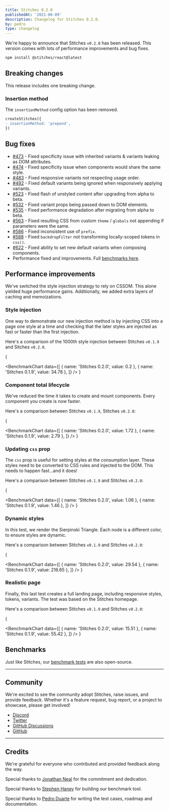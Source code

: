 ```yaml
---
title: Stitches 0.2.0
publishedAt: '2021-06-09'
description: Changelog for Stitches 0.2.0.
by: pedro
type: changelog
---
```


We're happy to announce that Stitches `v0.2.0` has been released. This version comes with lots of performance improvements and bug fixes.

```bash
npm install @stitches/react@latest
```

## Breaking changes

This release includes one breaking change.

### Insertion method

The `insertionMethod` config option has been removed.

```diff
createStitches({
- insertionMethod: 'prepend',
})
```

## Bug fixes

- [#473](https://github.com/stitchesjs/stitches/issues/473) - Fixed specificity issue with inherited variants & variants leaking as DOM attributes.
- [#474](https://github.com/stitchesjs/stitches/issues/474) - Fixed specificity issue when components would share the same style.
- [#483](https://github.com/stitchesjs/stitches/issues/483) - Fixed responsive variants not respecting usage order.
- [#492](https://github.com/stitchesjs/stitches/issues/492) - Fixed default variants being ignored when responsively applying variants.
- [#523](https://github.com/stitchesjs/stitches/issues/523) - Fixed flash of unstyled content after upgrading from alpha to beta.
- [#532](https://github.com/stitchesjs/stitches/issues/532) - Fixed variant props being passed down to DOM elements.
- [#535](https://github.com/stitchesjs/stitches/issues/535) - Fixed performance degradation after migrating from alpha to beta.
- [#563](https://github.com/stitchesjs/stitches/issues/563) - Fixed resulting CSS from custom `theme` / `globals` not appending if parameters were the same.
- [#586](https://github.com/stitchesjs/stitches/issues/586) - Fixed inconsistent use of `prefix`.
- [#588](https://github.com/stitchesjs/stitches/issues/588) - Fixed `backdropFilter` not transforming locally-scoped tokens in `css()`.
- [#622](https://github.com/stitchesjs/stitches/issues/622) - Fixed ability to set new default variants when composing components.
- Performance fixed and improvements. Full [benchmarks here](/docs/benchmarks).

## Performance improvements

We've switched the style injection strategy to rely on CSSOM. This alone yielded huge performance gains. Additionally, we added extra layers of caching and memoizations.

### Style injection

One way to demonstrate our new injection method is by injecting CSS into a page one style at a time and checking that the later styles are injected as fast or faster than the first injection.

Here's a comparison of the 1000th style injection between Stitches `v0.1.9` and Sitches `v0.2.0`.

{

<BenchmarkChart
  data={[
    { name: 'Stitches 0.2.0', value: 0.2 },
    { name: 'Stitches 0.1.9', value: 34.78 },
  ]}
/>
}

### Component total lifecycle

We’ve reduced the time it takes to create and mount components. Every component you create is now faster.

Here's a comparison between Stitches `v0.1.9`, Stitches `v0.2.0`:

{

<BenchmarkChart
  data={[
    { name: 'Stitches 0.2.0', value: 1.72 },
    { name: 'Stitches 0.1.9', value: 2.79 },
  ]}
/>
}

### Updating `css` prop

The `css` prop is useful for setting styles at the consumption layer. These styles need to be converted to CSS rules and injected to the DOM. This needs to happen fast...and it does!

Here's a comparison between Stitches `v0.1.9` and Stitches `v0.2.0`:

{

<BenchmarkChart
  data={[
    { name: 'Stitches 0.2.0', value: 1.06 },
    { name: 'Stitches 0.1.9', value: 1.46 },
  ]}
/>
}

### Dynamic styles

In this test, we render the Sierpinski Triangle. Each node is a different color, to ensure styles are dynamic.

Here's a comparison between Stitches `v0.1.9` and Stitches `v0.2.0`:

{

<BenchmarkChart
  data={[
    { name: 'Stitches 0.2.0', value: 29.54 },
    { name: 'Stitches 0.1.9', value: 216.65 },
  ]}
/>
}

### Realistic page

Finally, this last test creates a full landing page, including responsive styles, tokens, variants. The test was based on the Stitches homepage.

Here's a comparison between Stitches `v0.1.9` and Stitches `v0.2.0`:

{

<BenchmarkChart
  data={[
    { name: 'Stitches 0.2.0', value: 15.51 },
    { name: 'Stitches 0.1.9', value: 55.42 },
  ]}
/>
}

## Benchmarks

Just like Stitches, our [benchmark tests](https://github.com/stitchesjs/stitches-bench) are also open-source.

---

## Community

We're excited to see the community adopt Stitches, raise issues, and provide feedback. Whether it's a feature request, bug report, or a project to showcase, please get involved!

- [Discord](https://discord.com/invite/H4eG3Mk)
- [Twitter](https://twitter.com/stitchesjs)
- [GitHub Discussions](https://github.com/stitchesjs/stitches/discussions)
- [GitHub](https://github.com/stitchesjs/stitches)

---

## Credits

We're grateful for everyone who contributed and provided feedback along the way.

Special thanks to [Jonathan Neal](https://twitter.com/jon_neal) for the commitment and dedication.

Special thanks to [Stephen Haney](https://twitter.com/sdothaney) for building our benchmark tool.

Special thanks to [Pedro Duarte](https://twitter.com/peduarte) for writing the test cases, roadmap and documentation.
